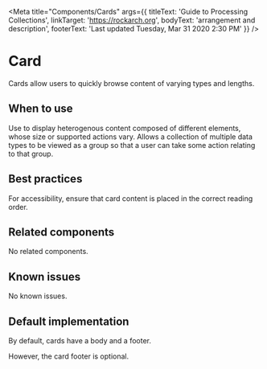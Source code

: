 
<Meta
  title="Components/Cards"
  args={{ titleText: 'Guide to Processing Collections',
    linkTarget: 'https://rockarch.org',
    bodyText: 'arrangement and description',
    footerText: 'Last updated Tuesday, Mar 31 2020 2:30 PM' }} />

# Card

Cards allow users to quickly browse content of varying types and lengths.

## When to use

Use to display heterogenous content composed of different elements, whose size or
supported actions vary. Allows a collection of multiple data types to be viewed
as a group so that a user can take some action relating to that group.

## Best practices

For accessibility, ensure that card content is placed in the correct reading order.

## Related components

No related components.

## Known issues

No known issues.

## Default implementation
By default, cards have a body and a footer.

<Story story={stories.basic} />

However, the card footer is optional.

<Story story={stories.noFooter} />
